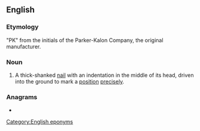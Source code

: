 ==English==
{{wikipedia}}

===Etymology===
"PK" from the initials of the Parker-Kalon Company, the original manufacturer.

===Noun===
{{en-noun|head=PK [[nail]]}}

# {{lb|en|surveying}} A thick-shanked [[nail]] with an indentation in the middle of its head, driven into the ground to mark a [[position]] [[precisely]].

===Anagrams===
* {{anagrams|en|a=aiklnp|plakin}}

[[Category:English eponyms]]